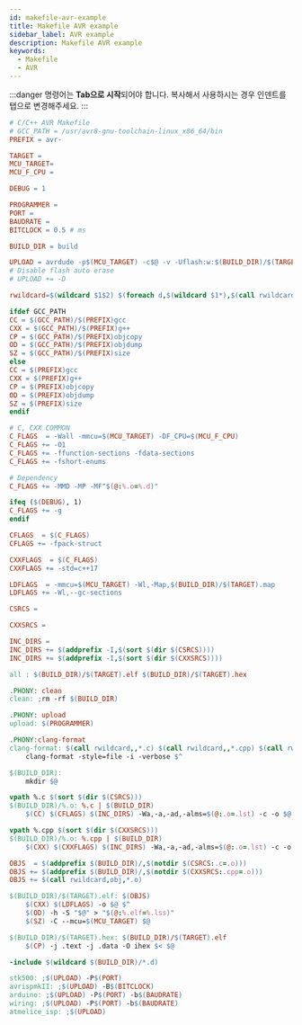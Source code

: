 ```yaml
---
id: makefile-avr-example
title: Makefile AVR example
sidebar_label: AVR example
description: Makefile AVR example
keywords:
  - Makefile
  - AVR
---
```


:::danger
명령어는 **Tab으로 시작**되어야 합니다. 복사해서 사용하시는 경우 인덴트를 탭으로 변경해주세요.
:::

```makefile
# C/C++ AVR Makefile
# GCC_PATH = /usr/avr8-gnu-toolchain-linux_x86_64/bin
PREFIX = avr-

TARGET =
MCU_TARGET=
MCU_F_CPU =

DEBUG = 1

PROGRAMMER =
PORT =
BAUDRATE =
BITCLOCK = 0.5 # ms

BUILD_DIR = build

UPLOAD = avrdude -p$(MCU_TARGET) -c$@ -v -Uflash:w:$(BUILD_DIR)/$(TARGET).elf:e
# Disable flash auto erase
# UPLOAD += -D

rwildcard=$(wildcard $1$2) $(foreach d,$(wildcard $1*),$(call rwildcard,$d/,$2))

ifdef GCC_PATH
CC = $(GCC_PATH)/$(PREFIX)gcc
CXX = $(GCC_PATH)/$(PREFIX)g++
CP = $(GCC_PATH)/$(PREFIX)objcopy
OD = $(GCC_PATH)/$(PREFIX)objdump
SZ = $(GCC_PATH)/$(PREFIX)size
else
CC = $(PREFIX)gcc
CXX = $(PREFIX)g++
CP = $(PREFIX)objcopy
OD = $(PREFIX)objdump
SZ = $(PREFIX)size
endif

# C, CXX COMMON
C_FLAGS  = -Wall -mmcu=$(MCU_TARGET) -DF_CPU=$(MCU_F_CPU)
C_FLAGS += -O1
C_FLAGS += -ffunction-sections -fdata-sections
C_FLAGS += -fshort-enums

# Dependency
C_FLAGS += -MMD -MP -MF"$(@:%.o=%.d)"

ifeq ($(DEBUG), 1)
C_FLAGS += -g
endif

CFLAGS  = $(C_FLAGS)
CFLAGS += -fpack-struct

CXXFLAGS  = $(C_FLAGS)
CXXFLAGS += -std=c++17

LDFLAGS  = -mmcu=$(MCU_TARGET) -Wl,-Map,$(BUILD_DIR)/$(TARGET).map
LDFLAGS += -Wl,--gc-sections

CSRCS =

CXXSRCS =

INC_DIRS =
INC_DIRS += $(addprefix -I,$(sort $(dir $(CSRCS))))
INC_DIRS += $(addprefix -I,$(sort $(dir $(CXXSRCS))))

all : $(BUILD_DIR)/$(TARGET).elf $(BUILD_DIR)/$(TARGET).hex

.PHONY: clean
clean: ;rm -rf $(BUILD_DIR)

.PHONY: upload
upload: $(PROGRAMMER)

.PHONY:clang-format
clang-format: $(call rwildcard,,*.c) $(call rwildcard,,*.cpp) $(call rwildcard,,*.h)
    clang-format -style=file -i -verbose $^

$(BUILD_DIR):
    mkdir $@

vpath %.c $(sort $(dir $(CSRCS)))
$(BUILD_DIR)/%.o: %.c | $(BUILD_DIR)
    $(CC) $(CFLAGS) $(INC_DIRS) -Wa,-a,-ad,-alms=$(@:.o=.lst) -c -o $@ $<

vpath %.cpp $(sort $(dir $(CXXSRCS)))
$(BUILD_DIR)/%.o: %.cpp | $(BUILD_DIR)
    $(CXX) $(CXXFLAGS) $(INC_DIRS) -Wa,-a,-ad,-alms=$(@:.o=.lst) -c -o $@ $<

OBJS  = $(addprefix $(BUILD_DIR)/,$(notdir $(CSRCS:.c=.o)))
OBJS += $(addprefix $(BUILD_DIR)/,$(notdir $(CXXSRCS:.cpp=.o)))
OBJS += $(call rwildcard,obj,*.o)

$(BUILD_DIR)/$(TARGET).elf: $(OBJS)
    $(CXX) $(LDFLAGS) -o $@ $^
    $(OD) -h -S "$@" > "$(@:%.elf=%.lss)"
    $(SZ) -C --mcu=$(MCU_TARGET) $@

$(BUILD_DIR)/$(TARGET).hex: $(BUILD_DIR)/$(TARGET).elf
    $(CP) -j .text -j .data -O ihex $< $@

-include $(wildcard $(BUILD_DIR)/*.d)

stk500: ;$(UPLOAD) -P$(PORT)
avrispmkII: ;$(UPLOAD) -B$(BITCLOCK)
arduino: ;$(UPLOAD) -P$(PORT) -b$(BAUDRATE)
wiring: ;$(UPLOAD) -P$(PORT) -b$(BAUDRATE)
atmelice_isp: ;$(UPLOAD)
```
